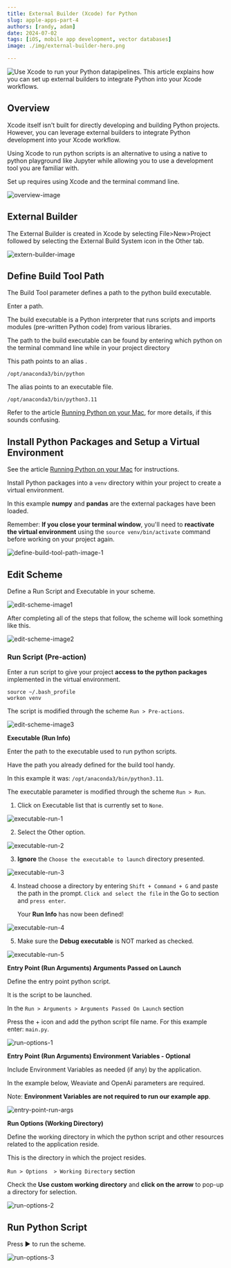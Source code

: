 ```yaml
---
title: External Builder (Xcode) for Python
slug: apple-apps-part-4
authors: [randy, adam]
date: 2024-07-02
tags: [iOS, mobile app development, vector databases]
image: ./img/external-builder-hero.png

---
```

![Use Xcode to run your Python datapipelines. This article explains how you can set up external builders to integrate Python into your Xcode workflows.](./img/external-builder-hero.png)

## Overview

Xcode itself isn't built for directly developing and building Python projects. However, you can leverage external builders to integrate Python development into your Xcode workflow.

Using Xcode to run python scripts is an alternative to using a native to python playground like Jupyter while allowing you to use a development tool you are familiar with.

Set up requires using Xcode and the terminal command line.

![overview-image](./img/overview-image.png)



## External Builder

The External Builder is created in Xcode by selecting File>New>Project followed by selecting the External Build System icon in the Other tab.

![extern-builder-image](./img/external-builder.png)

## Define Build Tool Path

The Build Tool parameter defines a path to the python build executable.

Enter a path.


<!-- ![define-build-tool-path-image-1](./img/define-build-tool-path-image-1.png) -->




The build executable is a Python interpreter that runs scripts and imports modules (pre-written Python code) from various libraries.

The path to the build executable can be found by entering which python on the terminal command line while in your project directory

<!-- ![define-build-tool-path-image-1](./img/define-build-tool-path-image-2.png) -->


This path points to an alias .

	/opt/anaconda3/bin/python

The alias points to an executable file.

	/opt/anaconda3/bin/python3.11


Refer to the article [Running Python on your Mac](/apple-and-weaviate/apple-apps-part-3), for more details, if this sounds confusing.


## Install Python Packages and Setup a Virtual Environment

See the article [Running Python on your Mac](/apple-and-weaviate/apple-apps-part-3) for instructions.

Install Python packages into a `venv` directory within your project to create a virtual environment.

In this example **numpy** and **pandas** are the external packages have been loaded.

Remember: **If you close your terminal window**, you'll need to **reactivate the virtual environment** using the `source venv/bin/activate` command before working on your project again.


![define-build-tool-path-image-1](./img/define-build-tool-path-image-3.png)


## Edit Scheme

Define a Run Script and Executable in your scheme.

![edit-scheme-image1](./img/edit-scheme-image1.png)

After completing all of the steps that follow, the scheme will look something like this.

![edit-scheme-image2](./img/edit-scheme-image2.png)

### Run Script (Pre-action)

Enter a run script to give your project **access to the python packages** implemented in the virtual environment.

```
source ~/.bash_profile
workon venv
```

The script is modified through the scheme `Run > Pre-actions`.

![edit-scheme-image3](./img/edit-scheme-image3.png)



**Executable (Run Info)**

Enter the path to the executable used to run python scripts.

Have the path you already defined for the build tool handy.

In this example it was: `/opt/anaconda3/bin/python3.11`.

The executable parameter is modified through the scheme `Run > Run`.



1. Click on Executable list that is currently set to `None`.

![executable-run-1](./img/executable-run-1.png)


2. Select the Other option.


![executable-run-2](./img/executable-run-2.png)

3. **Ignore** the `Choose the executable to launch` directory presented.

![executable-run-3](./img/executable-run-3.png)


4. Instead choose a directory by entering `Shift + Command + G` and paste the path in the prompt. `Click and select the file` in the Go to section and `press enter`.

    Your **Run Info** has now been defined!


![executable-run-4](./img/executable-run-4.png)


5. Make sure the **Debug executable** is NOT marked as checked.

![executable-run-5](./img/executable-run-5.png)

**Entry Point (Run Arguments) Arguments Passed on Launch**

Define the entry point python script.

It is the script to be launched.

In the `Run > Arguments > Arguments Passed On Launch` section

Press the + icon and add the python script file name. For this example enter: `main.py`.

![run-options-1](./img/run-options-1.png)

**Entry Point (Run Arguments) Environment Variables - Optional**

Include Environment Variables as needed (if any) by the application.

In the example below, Weaviate and OpenAi parameters are required.

Note: **Environment Variables are not required to run our example app**.

![entry-point-run-args](./img/entry-point-run-args.png)

**Run Options (Working Directory)**

Define the working directory in which the python script and other resources related to the application reside.

This is the directory in which the project resides.

`Run > Options  > Working Directory` section

Check the **Use custom working directory** and **click on the arrow** to pop-up a directory for selection.

![run-options-2](./img/run-options-2.png)

## Run Python Script

Press ▶️ to run the scheme.

![run-options-3](./img/run-options-3.png)



<StayConnected />
